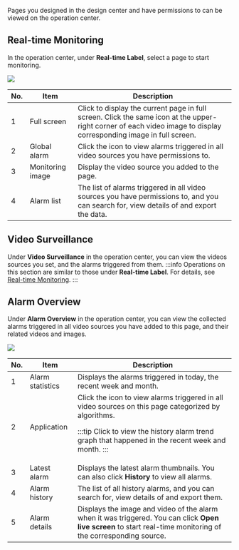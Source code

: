 <span id="real-time-label"></span>
Pages you designed in the design center and have permissions to can be viewed on the operation center.

## Real-time Monitoring
In the operation center, under **Real-time Label**, select a page to start monitoring.<br/>

![](https://wordpressfreezonex.oss-cn-hangzhou.aliyuncs.com/supEdge/15.png)

<table>
<thead>
<tr>
<th>No.</th>
<th>Item</th>
<th>Description</th>
</tr>
</thead>
<tbody>
<tr>
<td>1</td>
<td>Full screen</td>
<td>Click to display the current page in full screen. Click the same icon at the upper-right corner of each video image to display corresponding image in full screen.</td>
</tr>
<tr>
<td>2</td>
<td>Global alarm</td>
<td>Click the icon to view alarms triggered in all video sources you have permissions to.</td>
</tr>
<tr>
<td>3</td>
<td>Monitoring image</td>
<td>Display the video source you added to the page.</td>
</tr>
<tr>
<td>4</td>
<td>Alarm list</td>
<td>The list of alarms triggered in all video sources you have permissions to, and you can search for, view details of and export the data.</td>
</tr>
</tbody>
</table>

## Video Surveillance
Under **Video Surveillance** in the operation center, you can view the videos sources you set, and the alarms triggered from them.
:::info
Operations on this section are similar to those under **Real-time Label**. For details, see <a href="#real-time-label">Real-time Monitoring</a>.
:::

## Alarm Overview
Under **Alarm Overview** in the operation center, you can view the collected alarms triggered in all video sources you have added to this page, and their related videos and images.

![](https://wordpressfreezonex.oss-cn-hangzhou.aliyuncs.com/supEdge/16.png)

<table>
<thead>
<tr>
<th>No.</th>
<th>Item</th>
<th>Description</th>
</tr>
</thead>
<tbody>
<tr>
<td>1</td>
<td>Alarm statistics</td>
<td>Displays the alarms triggered in today, the recent week and month.</td>
</tr>
<tr>
<td>2</td>
<td>Application</td>
<td>Click the icon to view alarms triggered in all video sources on this page categorized by algorithms.

:::tip
Click to view the history alarm trend graph that happened in the recent week and month.
:::

</td>
</tr>
<tr>
<td>3</td>
<td>Latest alarm</td>
<td>Displays the latest alarm thumbnails. You can also click <b>History</b> to view all alarms.</td>
</tr>
<tr>
<td>4</td>
<td>Alarm history</td>
<td>The list of all history alarms, and you can search for, view details of and export them.</td>
</tr>
<tr>
<td>5</td>
<td>Alarm details</td>
<td>Displays the image and video of the alarm when it was triggered. You can click <b>Open live screen</b> to start real-time monitoring of the corresponding source.</td>
</tr>
</tbody>
</table>


